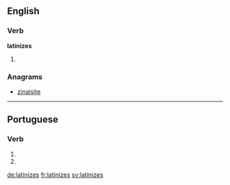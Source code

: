 ==English==

===Verb===
'''latinizes'''

# {{third-person singular of|latinize}}

===Anagrams===
* [[zinalsite#English|zinalsite]]

----

==Portuguese==

===Verb===
{{pt-verb form}}

# {{pt-verb form of|latinizar|ar|subjunctive|present|singular|second}}
# {{pt-verb form of|latinizar|ar|imperative|negative|singular|second}}

[[de:latinizes]]
[[fr:latinizes]]
[[sv:latinizes]]